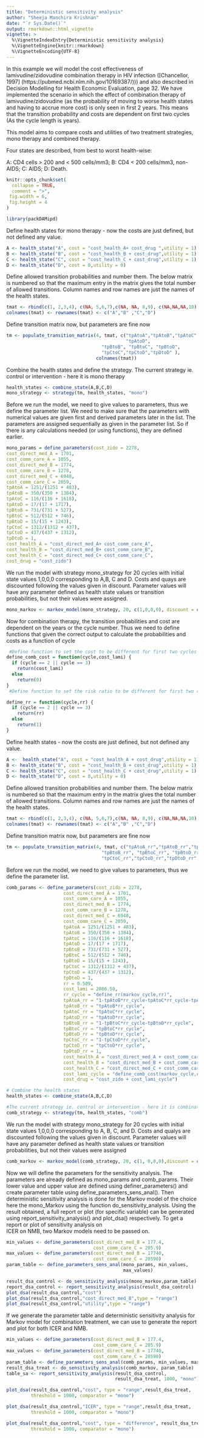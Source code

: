 ```yaml
---
title: "Deterministic sensitivity analysis"
author: "Sheeja Manchira Krishnan"
date: "`r Sys.Date()`"
output: rmarkdown::html_vignette
vignette: >
  %\VignetteIndexEntry{Deterministic sensitivity analysis}
  %\VignetteEngine{knitr::rmarkdown}
  %\VignetteEncoding{UTF-8}
---
```


In this example we will model the cost effectiveness of lamivudine/zidovudine
combination therapy in HIV infection ([Chancellor, 1997] (https://pubmed.ncbi.nlm.nih.gov/10169387/))) and also described in Decision
Modelling for Health Economic Evaluation, page 32. We have implemented the 
scenario in which the effect of combination therapy of lamivudine/zidovudine 
(as the probability of moving to worse health states and having to accrue 
more cost) is only seen in first 2 years. This means that the transition 
probability and costs are dependent on first two cycles (As the cycle length is years).

This model aims to compare costs and utilities of two treatment
strategies, mono therapy and combined therapy.

Four states are described, from best to worst health-wise:

A: CD4 cells > 200 and < 500 cells/mm3;
B: CD4 < 200 cells/mm3, non-AIDS;
C: AIDS;
D: Death.
```r
knitr::opts_chunk$set(
  collapse = TRUE,
  comment = ">",
 fig.width = 6, 
 fig.height = 4
)
```

```r
library(packDAMipd)
```

 Define health states for mono therapy - now the costs are just defined, but not defined any value.

```r
A <- health_state("A", cost = "cost_health_A+ cost_drug ",utility = 1)
B <- health_state("B", cost = "cost_health_B + cost_drug",utility = 1)
C <- health_state("C", cost = "cost_health_C + cost_drug",utility = 1)
D <- health_state("D", cost = 0,utility = 0)
```

 Define allowed transition probabilities and number them. The below matrix is 
 numbered so that the maximum entry in the matrix gives the total number of 
 allowed transitions. Column names and row names are just the names of the 
 health states.

```r
tmat <- rbind(c(1, 2,3,4), c(NA, 5,6,7),c(NA, NA, 8,9), c(NA,NA,NA,10))
colnames(tmat) <- rownames(tmat) <- c("A","B" ,"C","D")
```

 Define transition matrix now, but parameters are fine now
```r
tm <- populate_transition_matrix(4, tmat, c("tpAtoA","tpAtoB","tpAtoC",
                                            "tpAtoD",
                                   "tpBtoB", "tpBtoC", "tpBtoD",
                                   "tpCtoC","tpCtoD","tpDtoD" ), 
                                 colnames(tmat))
```
 Combine the health states and define the strategy. The current strategy ie. 
 control or intervention - here it is mono therapy


```r
health_states <- combine_state(A,B,C,D)
mono_strategy <- strategy(tm, health_states, "mono")

```
Before we run the model, we need to give values to parameters, thus we define 
the parameter list. We need to make sure that the parameters with numerical 
values are given first and derived parameters later in the list. The parameters 
are assigned sequentially as given in the parameter list. So if there is any calculations needed (or using functions), they are defined earlier.

```r
mono_params = define_parameters(cost_zido = 2278,
cost_direct_med_A = 1701,
cost_comm_care_A = 1055,
cost_direct_med_B = 1774,
cost_comm_care_B = 1278,
cost_direct_med_C = 6948,
cost_comm_care_C = 2059,
tpAtoA = 1251/(1251 + 483),
tpAtoB = 350/(350 + 1384),
tpAtoC = 116/(116 + 1618),
tpAtoD = 17/(17 + 1717),
tpBtoB = 731/(731 + 527),
tpBtoC = 512/(512 + 746),
tpBtoD = 15/(15 + 1243),
tpCtoC = 1312/(1312 + 437),
tpCtoD = 437/(437 + 1312),
tpDtoD = 1,
cost_health_A = "cost_direct_med_A+ cost_comm_care_A",
cost_health_B = "cost_direct_med_B+ cost_comm_care_B",
cost_health_C = "cost_direct_med_C+ cost_comm_care_C",
cost_drug = "cost_zido")
```

We run the model with strategy mono_strategy for 20 cycles with initial state 
values 1,0,0,0 corresponding to A,B, C and D. Costs and quays are discounted 
following the values given in discount. Parameter values will have any 
parameter defined as health state values or transition probabilities, but not 
their values were assigned.
```r

mono_markov <- markov_model(mono_strategy, 20, c(1,0,0,0), discount = c(0.06,0),mono_params)
```
 Now for combination therapy, the transition probabilities and cost are 
 dependent on the years or the cycle number. Thus we need to define functions 
 that given the correct output to calculate the probabilities and costs as a 
 function of cycle
```r
 #Define function to set the cost to be different for first two cycles
define_comb_cost = function(cycle,cost_lami) {
  if (cycle == 2 || cycle == 3)
    return(cost_lami)
  else
    return(0)
}
 #Define function to set the risk ratio to be different for first two cycles

define_rr = function(cycle,rr) {
  if (cycle == 2 || cycle == 3)
    return(rr)
  else
    return(1)
}
```

 Define health states - now the costs are just defined, but not defined any 
 value.
```r
A <-  health_state("A", cost = "cost_health_A + cost_drug",utility = 1)
B <- health_state("B", cost = "cost_health_B + cost_drug",utility = 1)
C <- health_state("C", cost = "cost_health_C + cost_drug",utility = 1)
D <- health_state("D", cost = 0,utility = 0)

```

Define allowed transition probabilities and number them. The below matrix is 
numbered so that the maximum entry in the matrix gives the total number of
allowed transitions. Column names and row names are just the names of the 
health states.


```r
tmat <- rbind(c(1, 2,3,4), c(NA, 5,6,7),c(NA, NA, 8,9), c(NA,NA,NA,10))
colnames(tmat) <- rownames(tmat) <- c("A","B" ,"C","D")

```

 Define transition matrix now, but parameters are fine now
```r
tm <- populate_transition_matrix(4, tmat, c("tpAtoA_rr","tpAtoB_rr","tpAtoC_rr","tpAtoD_rr",
                                   "tpBtoB_rr", "tpBtoC_rr", "tpBtoD_rr",
                                   "tpCtoC_rr","tpCtoD_rr","tpDtoD_rr" ), colnames(tmat) )

```
Before we run the model, we need to give values to parameters, thus we define 
the parameter list.
```r
comb_params <- define_parameters(cost_zido = 2278,
                     cost_direct_med_A = 1701,
                     cost_comm_care_A = 1055,
                     cost_direct_med_B = 1774,
                     cost_comm_care_B = 1278,
                     cost_direct_med_C = 6948,
                     cost_comm_care_C = 2059,
                     tpAtoA = 1251/(1251 + 483),
                     tpAtoB = 350/(350 + 1384),
                     tpAtoC = 116/(116 + 1618),
                     tpAtoD = 17/(17 + 1717),
                     tpBtoB = 731/(731 + 527),
                     tpBtoC = 512/(512 + 746),
                     tpBtoD = 15/(15 + 1243),
                     tpCtoC = 1312/(1312 + 437),
                     tpCtoD = 437/(437 + 1312),
                     tpDtoD = 1,
                     rr = 0.509,
                     cost_lami = 2086.50,
                     rr_cycle = "define_rr(markov_cycle,rr)",
                     tpAtoA_rr = "1-tpAtoB*rr_cycle-tpAtoC*rr_cycle-tpAtoD*rr_cycle",
                     tpAtoB_rr = "tpAtoB*rr_cycle",
                     tpAtoC_rr = "tpAtoC*rr_cycle",
                     tpAtoD_rr = "tpAtoD*rr_cycle",
                     tpBtoB_rr = "1-tpBtoC*rr_cycle-tpBtoD*rr_cycle",
                     tpBtoC_rr = "tpBtoC*rr_cycle",
                     tpBtoD_rr = "tpBtoD*rr_cycle",
                     tpCtoC_rr = "1-tpCtoD*rr_cycle",
                     tpCtoD_rr = "tpCtoD*rr_cycle",
                     tpDtoD_rr = 1,
                     cost_health_A = "cost_direct_med_A + cost_comm_care_A",
                     cost_health_B = "cost_direct_med_B + cost_comm_care_B",
                     cost_health_C = "cost_direct_med_C + cost_comm_care_C",
                     cost_lami_cycle = "define_comb_cost(markov_cycle,cost_lami)",
                     cost_drug = "cost_zido + cost_lami_cycle")
```


```r
# Combine the health states
health_states <- combine_state(A,B,C,D)

#The current strategy ie. control or intervention - here it is combination therapy
comb_strategy <- strategy(tm, health_states, "comb")

```

We run the model with strategy mono_strategy for 20 cycles with initial state 
values 1,0,0,0 corresponding to A, B, C, and D. Costs and qualys are discounted following the values given in discount. Parameter values will have any parameter defined as health state values or transition probabilities, but not their values 
were assigned
```r
comb_markov <- markov_model(comb_strategy, 20, c(1, 0,0,0),discount = c(0.06,0.0),comb_params)
```

Now we will define the parameters for the sensitivity analysis. The parameters
are already defined as mono_params and comb_params. Their lower value and upper
value are defined using definer_parameters() and create parameter table using define_parameters_sens_anal(). Then deterministic sensitivity analysis is done 
for the Markov model of the choice here the mono_Markov using the function do_sensitivity_analysis. Using the result obtained, a full report or plot (for specific variable) can be generated using report_sensitivity_analysis() and 
plot_dsa() respectively. To get a report or plot of sensitivity analysis on  
ICER on NMB, two Markov models need to be passed on.

```r
min_values <- define_parameters(cost_direct_med_B = 177.4, 
                                cost_comm_care_C = 205.9)
max_values <- define_parameters(cost_direct_med_B = 17740, 
                                cost_comm_care_C = 20590)
param_table <- define_parameters_sens_anal(mono_params, min_values, 
                                           max_values)

result_dsa_control <- do_sensitivity_analysis(mono_markov,param_table)
report_dsa_control <- report_sensitivity_analysis(result_dsa_control)
plot_dsa(result_dsa_control,"cost")
plot_dsa(result_dsa_control,"cost_direct_med_B",type = "range")
plot_dsa(result_dsa_control,"utility",type = "range")

```
If we generate the parameter table and deterministic sensitivity analysis 
for Markov model for combination treatment, we can use to generate the report 
and plot for both ICER and NMB.

```r
min_values <- define_parameters(cost_direct_med_B = 177.4, 
                                cost_comm_care_C = 205.9)
max_values <- define_parameters(cost_direct_med_B = 17740, 
                                cost_comm_care_C = 20590)
param_table <- define_parameters_sens_anal(comb_params, min_values, max_values)
result_dsa_treat <- do_sensitivity_analysis(comb_markov, param_table)
table_sa <- report_sensitivity_analysis(result_dsa_control, 
                                        result_dsa_treat, 1000, "mono")
```

```r
plot_dsa(result_dsa_control,"cost", type = "range",result_dsa_treat, 
         threshold = 1000, comparator = "mono")
```

```r
plot_dsa(result_dsa_control,"ICER", type = "range",result_dsa_treat, 
         threshold = 1000, comparator = "mono")
```

```r
plot_dsa(result_dsa_control,"cost", type = "difference", result_dsa_treat, 
         threshold = 1000, comparator = "mono")
```

